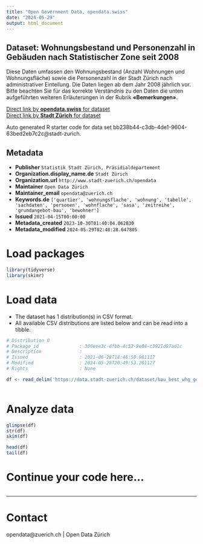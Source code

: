 ```yaml
---
title: "Open Government Data, opendata.swiss"
date: "2024-05-29"
output: html_document
---
```


## Dataset: Wohnungsbestand und Personenzahl in Gebäuden nach Statistischer Zone seit 2008


Diese Daten umfassen den Wohnungsbestand (Anzahl Wohnungen und Wohnungsfläche) sowie die Personenzahl in der Stadt Zürich nach administrativer Einteilung. Die Daten liegen ab dem Jahr 2008 jährlich vor.
Bitte beachten Sie für das korrekte Verständnis zu den Daten die unten aufgeführten weiteren Erläuterungen in der Rubrik **«Bemerkungen»**.



[Direct link by **opendata.swiss** for dataset](https://opendata.swiss/de/dataset/wohnungsbestand-und-personenzahl-in-gebauden-nach-statistischer-zone-seit-20081)<br>
[Direct link by **Stadt Zürich** for dataset](https://data.stadt-zuerich.ch/dataset/bau_best_whg_geb_gebmwhg_wfl_pers_statzone_jahr_od6981)

Auto generated R starter code for data set bb238b44-c3db-4de1-9604-63bed2eb7c2c@stadt-zurich.

## Metadata

- **Publisher** `Statistik Stadt Zürich, Präsidialdepartement`
- **Organization.display_name.de** `Stadt Zürich`
- **Organization.url** `http://www.stadt-zuerich.ch/opendata`
- **Maintainer** `Open Data Zürich`
- **Maintainer_email** `opendata@zuerich.ch`
- **Keywords.de** `['quartier', 'wohnungsflache', 'wohnung', 'tabelle', 'sachdaten', 'personen', 'wohnflache', 'sasa', 'zeitreihe', 'grundangebot-bau', 'bewohner']`
- **Issued** `2021-04-15T00:00:00`
- **Metadata_created** `2023-10-30T01:40:04.062830`
- **Metadata_modified** `2024-05-29T02:48:28.647805`


# Load packages

```r

library(tidyverse)
library(skimr)

```

# Load data

-   The dataset has 1 distribution(s) in CSV format.
-   All available CSV distributions are listed below and can be read into a tibble.

```r

# Distribution 0
# Package_id               : 300eee3c-dfbb-4c52-9e84-c3921d97ad1c
# Description              : 
# Issued                   : 2021-06-28T18:46:50.981117
# Modified                 : 2024-05-28T20:49:53.201127
# Rights                   : None

df <- read_delim('https://data.stadt-zuerich.ch/dataset/bau_best_whg_geb_gebmwhg_wfl_pers_statzone_jahr_od6981/download/BAU698OD6981.csv')



```

# Analyze data

```r

glimpse(df)
str(df)
skim(df)

head(df)
tail(df)

```

# Continue your code here...

```r

```

------------------------------------------------------------------------

# Contact

opendata@zuerich.ch | Open Data Zürich

